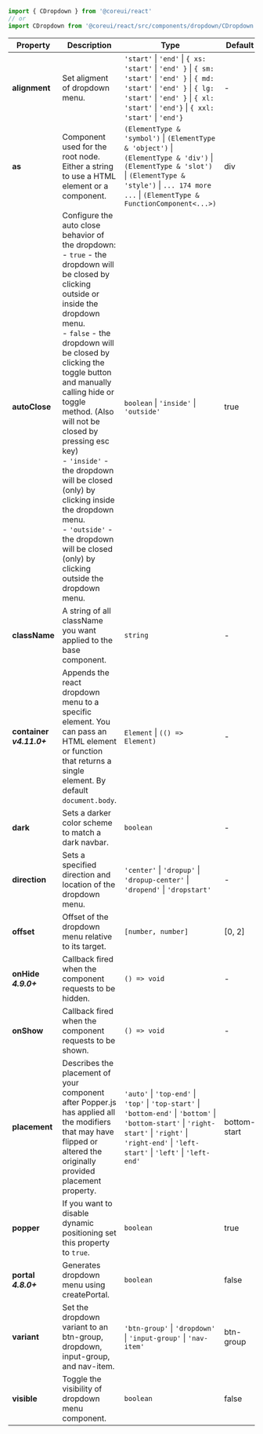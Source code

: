
```jsx
import { CDropdown } from '@coreui/react'
// or
import CDropdown from '@coreui/react/src/components/dropdown/CDropdown'
```

| Property | Description | Type | Default |
| --- | --- | --- | --- |
| **alignment** | Set aligment of dropdown menu. | `'start'` \| `'end'` \| `{ xs: 'start'` \| `'end' }` \| `{ sm: 'start'` \| `'end' }` \| `{ md: 'start'` \| `'end' }` \| `{ lg: 'start'` \| `'end' }` \| `{ xl: 'start'` \| `'end'}` \| `{ xxl: 'start'` \| `'end'}` | - |
| **as** | Component used for the root node. Either a string to use a HTML element or a component. | `(ElementType & 'symbol')` \| `(ElementType & 'object')` \| `(ElementType & 'div')` \| `(ElementType & 'slot')` \| `(ElementType & 'style')` \| `... 174 more ...` \| `(ElementType & FunctionComponent<...>)` | div |
| **autoClose** | Configure the auto close behavior of the dropdown:<br/>- `true` - the dropdown will be closed by clicking outside or inside the dropdown menu.<br/>- `false` - the dropdown will be closed by clicking the toggle button and manually calling hide or toggle method. (Also will not be closed by pressing esc key)<br/>- `'inside'` - the dropdown will be closed (only) by clicking inside the dropdown menu.<br/>- `'outside'` - the dropdown will be closed (only) by clicking outside the dropdown menu. | `boolean` \| `'inside'` \| `'outside'` | true |
| **className** | A string of all className you want applied to the base component. | `string` | - |
| **container** **_v4.11.0+_** | Appends the react dropdown menu to a specific element. You can pass an HTML element or function that returns a single element. By default `document.body`. | `Element` \| `(() => Element)` | - |
| **dark** | Sets a darker color scheme to match a dark navbar. | `boolean` | - |
| **direction** | Sets a specified  direction and location of the dropdown menu. | `'center'` \| `'dropup'` \| `'dropup-center'` \| `'dropend'` \| `'dropstart'` | - |
| **offset** | Offset of the dropdown menu relative to its target. | `[number, number]` | [0, 2] |
| **onHide** **_4.9.0+_** | Callback fired when the component requests to be hidden. | `() => void` | - |
| **onShow** | Callback fired when the component requests to be shown. | `() => void` | - |
| **placement** | Describes the placement of your component after Popper.js has applied all the modifiers that may have flipped or altered the originally provided placement property. | `'auto'` \| `'top-end'` \| `'top'` \| `'top-start'` \| `'bottom-end'` \| `'bottom'` \| `'bottom-start'` \| `'right-start'` \| `'right'` \| `'right-end'` \| `'left-start'` \| `'left'` \| `'left-end'` | bottom-start |
| **popper** | If you want to disable dynamic positioning set this property to `true`. | `boolean` | true |
| **portal** **_4.8.0+_** | Generates dropdown menu using createPortal. | `boolean` | false |
| **variant** | Set the dropdown variant to an btn-group, dropdown, input-group, and nav-item. | `'btn-group'` \| `'dropdown'` \| `'input-group'` \| `'nav-item'` | btn-group |
| **visible** | Toggle the visibility of dropdown menu component. | `boolean` | false |
